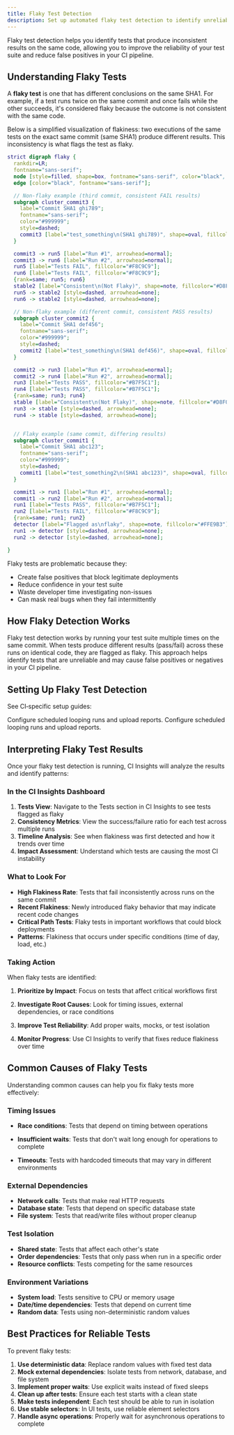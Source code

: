 ```yaml
---
title: Flaky Test Detection
description: Set up automated flaky test detection to identify unreliable tests in your CI pipeline and improve test suite reliability.
---
```



Flaky test detection helps you identify tests that produce inconsistent results
on the same code, allowing you to improve the reliability of your test suite
and reduce false positives in your CI pipeline.

## Understanding Flaky Tests

A **flaky test** is one that has different conclusions on the same SHA1. For
example, if a test runs twice on the same commit and once fails while the other
succeeds, it's considered flaky because the outcome is not consistent with the
same code.

Below is a simplified visualization of flakiness: two executions of the same
tests on the exact same commit (same SHA1) produce different results. This
inconsistency is what flags the test as flaky.

```dot class="graph"
strict digraph flaky {
  rankdir=LR;
  fontname="sans-serif";
  node [style=filled, shape=box, fontname="sans-serif", color="black", fontcolor="black"];
  edge [color="black", fontname="sans-serif"];

  // Non-flaky example (third commit, consistent FAIL results)
  subgraph cluster_commit3 {
    label="Commit SHA1 ghi789";
    fontname="sans-serif";
    color="#999999";
    style=dashed;
    commit3 [label="test_something\n(SHA1 ghi789)", shape=oval, fillcolor="#C9E7F8"];
  }

  commit3 -> run5 [label="Run #1", arrowhead=normal];
  commit3 -> run6 [label="Run #2", arrowhead=normal];
  run5 [label="Tests FAIL", fillcolor="#F8C9C9"];
  run6 [label="Tests FAIL", fillcolor="#F8C9C9"];
  {rank=same; run5; run6}
  stable2 [label="Consistent\n(Not Flaky)", shape=note, fillcolor="#D8F0FF"];
  run5 -> stable2 [style=dashed, arrowhead=none];
  run6 -> stable2 [style=dashed, arrowhead=none];

  // Non-flaky example (different commit, consistent PASS results)
  subgraph cluster_commit2 {
    label="Commit SHA1 def456";
    fontname="sans-serif";
    color="#999999";
    style=dashed;
    commit2 [label="test_something\n(SHA1 def456)", shape=oval, fillcolor="#C9E7F8"];
  }

  commit2 -> run3 [label="Run #1", arrowhead=normal];
  commit2 -> run4 [label="Run #2", arrowhead=normal];
  run3 [label="Tests PASS", fillcolor="#B7F5C1"];
  run4 [label="Tests PASS", fillcolor="#B7F5C1"];
  {rank=same; run3; run4}
  stable [label="Consistent\n(Not Flaky)", shape=note, fillcolor="#D8F0FF"];
  run3 -> stable [style=dashed, arrowhead=none];
  run4 -> stable [style=dashed, arrowhead=none];


  // Flaky example (same commit, differing results)
  subgraph cluster_commit1 {
    label="Commit SHA1 abc123";
    fontname="sans-serif";
    color="#999999";
    style=dashed;
    commit1 [label="test_something2\n(SHA1 abc123)", shape=oval, fillcolor="#C9E7F8"];
  }

  commit1 -> run1 [label="Run #1", arrowhead=normal];
  commit1 -> run2 [label="Run #2", arrowhead=normal];
  run1 [label="Tests PASS", fillcolor="#B7F5C1"];
  run2 [label="Tests FAIL", fillcolor="#F8C9C9"];
  {rank=same; run1; run2}
  detector [label="Flagged as\nflaky", shape=note, fillcolor="#FFE9B3"];
  run1 -> detector [style=dashed, arrowhead=none];
  run2 -> detector [style=dashed, arrowhead=none];

}
```

Flaky tests are problematic because they:

- Create false positives that block legitimate deployments
- Reduce confidence in your test suite
- Waste developer time investigating non-issues
- Can mask real bugs when they fail intermittently

## How Flaky Detection Works

Flaky test detection works by running your test suite multiple times on the
same commit. When tests produce different results (pass/fail) across these runs
on identical code, they are flagged as flaky. This approach helps identify
tests that are unreliable and may cause false positives or negatives in your CI
pipeline.

## Setting Up Flaky Test Detection

See CI‑specific setup guides:

<DocsetGrid>
  <Docset title="GitHub Actions"
          path="/ci-insights/setup/github-actions#setting-up-flaky-test-detection" icon={SiGithubactions}>
    Configure scheduled looping runs and upload reports.
  </Docset>
  <Docset title="Jenkins"
          path="/ci-insights/setup/jenkins#setting-up-flaky-test-detection" icon={SiJenkins}>
    Configure scheduled looping runs and upload reports.
  </Docset>
</DocsetGrid>

## Interpreting Flaky Test Results

Once your flaky test detection is running, CI Insights will analyze the results
and identify patterns:

### In the CI Insights Dashboard

1. **Tests View**: Navigate to the Tests section in CI Insights to see tests flagged as flaky
2. **Consistency Metrics**: View the success/failure ratio for each test across multiple runs
3. **Timeline Analysis**: See when flakiness was first detected and how it trends over time
4. **Impact Assessment**: Understand which tests are causing the most CI instability

### What to Look For

- **High Flakiness Rate**: Tests that fail inconsistently across runs on the same commit
- **Recent Flakiness**: Newly introduced flaky behavior that may indicate recent code changes
- **Critical Path Tests**: Flaky tests in important workflows that could block deployments
- **Patterns**: Flakiness that occurs under specific conditions (time of day, load, etc.)

### Taking Action

When flaky tests are identified:

1. **Prioritize by Impact**: Focus on tests that affect critical workflows
   first

2. **Investigate Root Causes**: Look for timing issues, external dependencies,
   or race conditions

3. **Improve Test Reliability**: Add proper waits, mocks, or test isolation

4. **Monitor Progress**: Use CI Insights to verify that fixes reduce flakiness
   over time

## Common Causes of Flaky Tests

Understanding common causes can help you fix flaky tests more effectively:

### Timing Issues

- **Race conditions**: Tests that depend on timing between operations

- **Insufficient waits**: Tests that don't wait long enough for operations to
  complete

- **Timeouts**: Tests with hardcoded timeouts that may vary in different
  environments

### External Dependencies

- **Network calls**: Tests that make real HTTP requests
- **Database state**: Tests that depend on specific database state
- **File system**: Tests that read/write files without proper cleanup

### Test Isolation

- **Shared state**: Tests that affect each other's state
- **Order dependencies**: Tests that only pass when run in a specific order
- **Resource conflicts**: Tests competing for the same resources

### Environment Variations

- **System load**: Tests sensitive to CPU or memory usage
- **Date/time dependencies**: Tests that depend on current time
- **Random data**: Tests using non-deterministic random values

## Best Practices for Reliable Tests

To prevent flaky tests:

1. **Use deterministic data**: Replace random values with fixed test data
2. **Mock external dependencies**: Isolate tests from network, database, and file system
3. **Implement proper waits**: Use explicit waits instead of fixed sleeps
4. **Clean up after tests**: Ensure each test starts with a clean state
5. **Make tests independent**: Each test should be able to run in isolation
6. **Use stable selectors**: In UI tests, use reliable element selectors
7. **Handle async operations**: Properly wait for asynchronous operations to complete

